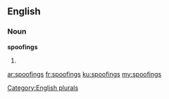 ==English==

===Noun===
'''spoofings'''

# {{plural of|spoofing}}

[[Category:English plurals]]

[[ar:spoofings]]
[[fr:spoofings]]
[[ku:spoofings]]
[[my:spoofings]]